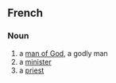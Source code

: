 ==French==

===Noun===
{{fr-noun|m|hommes de Dieu}}

# a [[man of God]], a godly man
# a [[minister]]
# a [[priest]]
